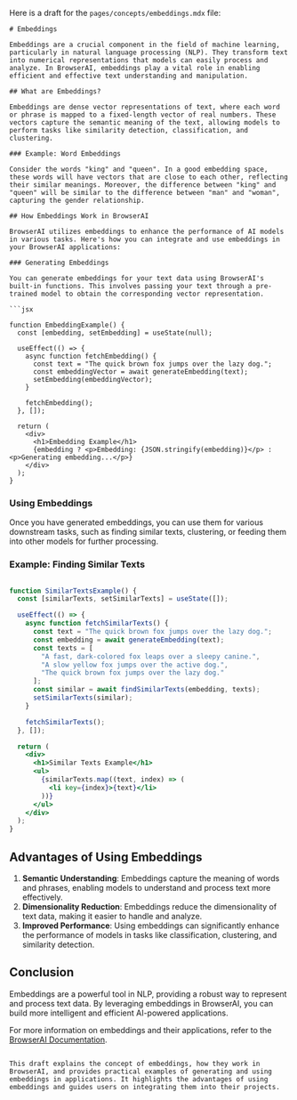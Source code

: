 Here is a draft for the `pages/concepts/embeddings.mdx` file:

```mdx
# Embeddings

Embeddings are a crucial component in the field of machine learning, particularly in natural language processing (NLP). They transform text into numerical representations that models can easily process and analyze. In BrowserAI, embeddings play a vital role in enabling efficient and effective text understanding and manipulation.

## What are Embeddings?

Embeddings are dense vector representations of text, where each word or phrase is mapped to a fixed-length vector of real numbers. These vectors capture the semantic meaning of the text, allowing models to perform tasks like similarity detection, classification, and clustering.

### Example: Word Embeddings

Consider the words "king" and "queen". In a good embedding space, these words will have vectors that are close to each other, reflecting their similar meanings. Moreover, the difference between "king" and "queen" will be similar to the difference between "man" and "woman", capturing the gender relationship.

## How Embeddings Work in BrowserAI

BrowserAI utilizes embeddings to enhance the performance of AI models in various tasks. Here's how you can integrate and use embeddings in your BrowserAI applications:

### Generating Embeddings

You can generate embeddings for your text data using BrowserAI's built-in functions. This involves passing your text through a pre-trained model to obtain the corresponding vector representation.

```jsx

function EmbeddingExample() {
  const [embedding, setEmbedding] = useState(null);

  useEffect(() => {
    async function fetchEmbedding() {
      const text = "The quick brown fox jumps over the lazy dog.";
      const embeddingVector = await generateEmbedding(text);
      setEmbedding(embeddingVector);
    }

    fetchEmbedding();
  }, []);

  return (
    <div>
      <h1>Embedding Example</h1>
      {embedding ? <p>Embedding: {JSON.stringify(embedding)}</p> : <p>Generating embedding...</p>}
    </div>
  );
}

```

### Using Embeddings

Once you have generated embeddings, you can use them for various downstream tasks, such as finding similar texts, clustering, or feeding them into other models for further processing.

### Example: Finding Similar Texts

```jsx

function SimilarTextsExample() {
  const [similarTexts, setSimilarTexts] = useState([]);

  useEffect(() => {
    async function fetchSimilarTexts() {
      const text = "The quick brown fox jumps over the lazy dog.";
      const embedding = await generateEmbedding(text);
      const texts = [
        "A fast, dark-colored fox leaps over a sleepy canine.",
        "A slow yellow fox jumps over the active dog.",
        "The quick brown fox jumps over the lazy dog."
      ];
      const similar = await findSimilarTexts(embedding, texts);
      setSimilarTexts(similar);
    }

    fetchSimilarTexts();
  }, []);

  return (
    <div>
      <h1>Similar Texts Example</h1>
      <ul>
        {similarTexts.map((text, index) => (
          <li key={index}>{text}</li>
        ))}
      </ul>
    </div>
  );
}

```

## Advantages of Using Embeddings

1. **Semantic Understanding**: Embeddings capture the meaning of words and phrases, enabling models to understand and process text more effectively.
2. **Dimensionality Reduction**: Embeddings reduce the dimensionality of text data, making it easier to handle and analyze.
3. **Improved Performance**: Using embeddings can significantly enhance the performance of models in tasks like classification, clustering, and similarity detection.

## Conclusion

Embeddings are a powerful tool in NLP, providing a robust way to represent and process text data. By leveraging embeddings in BrowserAI, you can build more intelligent and efficient AI-powered applications.

For more information on embeddings and their applications, refer to the [BrowserAI Documentation](https://example.com/docs).
```

This draft explains the concept of embeddings, how they work in BrowserAI, and provides practical examples of generating and using embeddings in applications. It highlights the advantages of using embeddings and guides users on integrating them into their projects.